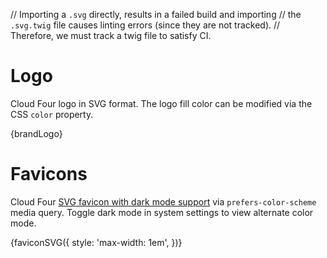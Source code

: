 // Importing a `.svg` directly, results in a failed build and importing
// the `.svg.twig` file causes linting errors (since they are not tracked).
// Therefore, we must track a twig file to satisfy CI.

<Meta title="Design/Brand" />

# Logo

Cloud Four logo in SVG format. The logo fill color can be modified via the CSS
`color` property.

<Preview>
  <Story name="Logo">{brandLogo}</Story>
</Preview>

# Favicons

Cloud Four [SVG favicon with dark mode support](https://css-tricks.com/svg-favicons-and-all-the-fun-things-we-can-do-with-them) via `prefers-color-scheme` media query. Toggle dark mode in system settings to view alternate color mode.



<Preview>
  <Story name="Favicon">
    {faviconSVG({
      style: 'max-width: 1em',
    })}
  </Story>
</Preview>
